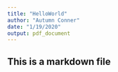 ```yaml
---
title: "HelloWorld"
author: "Autumn Conner"
date: "1/19/2020"
output: pdf_document
---
```


## This is a markdown file
